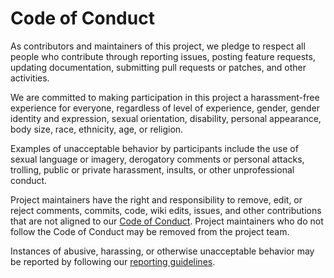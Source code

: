 # Code of Conduct

As contributors and maintainers of this project, we pledge to respect all people
who contribute through reporting issues, posting feature requests, updating
documentation, submitting pull requests or patches, and other activities.

We are committed to making participation in this project a harassment-free
experience for everyone, regardless of level of experience, gender, gender
identity and expression, sexual orientation, disability, personal appearance,
body size, race, ethnicity, age, or religion.

Examples of unacceptable behavior by participants include the use of sexual
language or imagery, derogatory comments or personal attacks, trolling, public
or private harassment, insults, or other unprofessional conduct.

Project maintainers have the right and responsibility to remove, edit, or reject
comments, commits, code, wiki edits, issues, and other contributions that are
not aligned to
our [Code of Conduct](https://software-carpentry.org/conduct/). Project
maintainers who do not follow the Code of Conduct may be removed from the
project team.

Instances of abusive, harassing, or otherwise unacceptable behavior may be
reported by following
	our [reporting guidelines](https://software-carpentry.org/CoC-reporting/).
